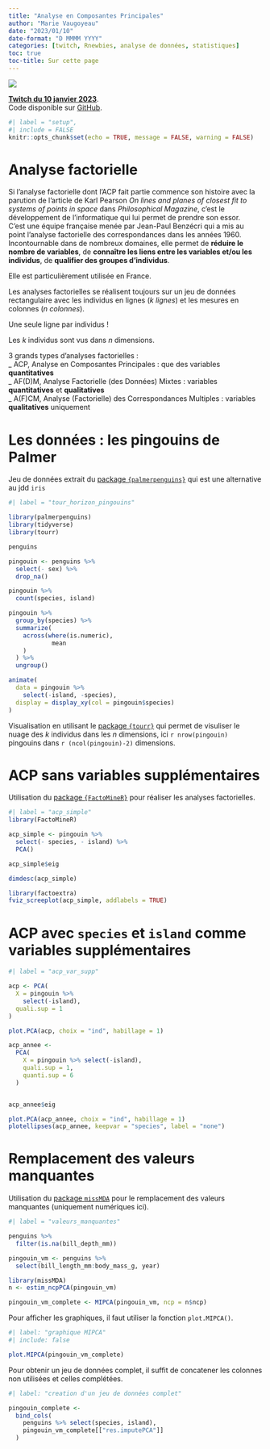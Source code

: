 ```yaml
---
title: "Analyse en Composantes Principales"
author: "Marie Vaugoyeau"
date: "2023/01/10"
date-format: "D MMMM YYYY"
categories: [twitch, Rnewbies, analyse de données, statistiques]
toc: true
toc-title: Sur cette page
---
```


[![](coucher_soleil.png){fig-align="center"}](https://500px.com/p/antoinemach?view=photos)

::: {.callout-note icon="false"}
[**Twitch du 10 janvier 2023**](https://www.twitch.tv/videos/1703222868).\
Code disponible sur [GitHub](https://github.com/Vaugoyeau/twitch_acp).
:::

```r
#| label = "setup",
#| include = FALSE
knitr::opts_chunk$set(echo = TRUE, message = FALSE, warning = FALSE)
```

# Analyse factorielle

Si l'analyse factorielle dont l'ACP fait partie commence son histoire avec la parution de l'article de Karl Pearson *On lines and planes of closest fit to systems of points in space* dans *Philosophical Magazine*, c'est le développement de l'informatique qui lui permet de prendre son essor.\
C'est une équipe française menée par Jean-Paul Benzécri qui a mis au point l'analyse factorielle des correspondances dans les années 1960.\
Incontournable dans de nombreux domaines, elle permet de **réduire le nombre de variables**, de **connaître les liens entre les variables et/ou les individus**, de **qualifier des groupes d'individus**.

Elle est particulièrement utilisée en France.

Les analyses factorielles se réalisent toujours sur un jeu de données rectangulaire avec les individus en lignes (*k lignes*) et les mesures en colonnes (*n colonnes*).

::: {.callout-warning icon="false"}
Une seule ligne par individus !
:::

Les *k* individus sont vus dans *n* dimensions.

3 grands types d'analyses factorielles :\
\_ ACP, Analyse en Composantes Principales : que des variables **quantitatives**\
\_ AF(D)M, Analyse Factorielle (des Données) Mixtes : variables **quantitatives** et **qualitatives**\
\_ A(F)CM, Analyse (Factorielle) des Correspondances Multiples : variables **qualitatives** uniquement

# Les données : les pingouins de Palmer

Jeu de données extrait du [package `{palmerpenguins}`](https://allisonhorst.github.io/palmerpenguins/) qui est une alternative au jdd `iris`

```r
#| label = "tour_horizon_pingouins"

library(palmerpenguins)
library(tidyverse)
library(tourr)

penguins

pingouin <- penguins %>% 
  select(- sex) %>% 
  drop_na()

pingouin %>% 
  count(species, island)

pingouin %>% 
  group_by(species) %>% 
  summarize(
    across(where(is.numeric),
            mean
    )
  ) %>% 
  ungroup()

animate(
  data = pingouin %>% 
    select(-island, -species),
  display = display_xy(col = pingouin$species)
)

```

Visualisation en utilisant le [package `{tourr}`](http://ggobi.github.io/tourr/articles/tourr.html) qui permet de visuliser le nuage des *k* individus dans les *n* dimensions, ici `r nrow(pingouin)` pingouins dans `r (ncol(pingouin)-2)` dimensions.

# ACP sans variables supplémentaires

Utilisation du [package `{FactoMineR}`](http://factominer.free.fr/) pour réaliser les analyses factorielles.

```r
#| label = "acp_simple"
library(FactoMineR)

acp_simple <- pingouin %>% 
  select(- species, - island) %>% 
  PCA()

acp_simple$eig

dimdesc(acp_simple)

library(factoextra)
fviz_screeplot(acp_simple, addlabels = TRUE)

```

# ACP avec `species` et `island` comme variables supplémentaires

```r
#| label = "acp_var_supp"

acp <- PCA(
  X = pingouin %>% 
    select(-island),
  quali.sup = 1
)

plot.PCA(acp, choix = "ind", habillage = 1)

acp_annee <-
  PCA(
    X = pingouin %>% select(-island),
    quali.sup = 1,
    quanti.sup = 6
  )


acp_annee$eig

plot.PCA(acp_annee, choix = "ind", habillage = 1)
plotellipses(acp_annee, keepvar = "species", label = "none")

```

# Remplacement des valeurs manquantes

Utilisation du [package `missMDA`](http://factominer.free.fr/missMDA/index_fr.html) pour le remplacement des valeurs manquantes (uniquement numériques ici).

```r
#| label = "valeurs_manquantes"

penguins %>% 
  filter(is.na(bill_depth_mm))

pingouin_vm <- penguins %>% 
  select(bill_length_mm:body_mass_g, year)

library(missMDA)
n <- estim_ncpPCA(pingouin_vm)

pingouin_vm_complete <- MIPCA(pingouin_vm, ncp = n$ncp)

```

Pour afficher les graphiques, il faut utiliser la fonction `plot.MIPCA()`.

```r
#| label: "graphique MIPCA"
#| include: false

plot.MIPCA(pingouin_vm_complete)
```

Pour obtenir un jeu de données complet, il suffit de concatener les colonnes non utilisées et celles complétées.

```r
#| label: "creation d'un jeu de données complet"

pingouin_complete <- 
  bind_cols(
    penguins %>% select(species, island),
    pingouin_vm_complete[["res.imputePCA"]]
  )

```
